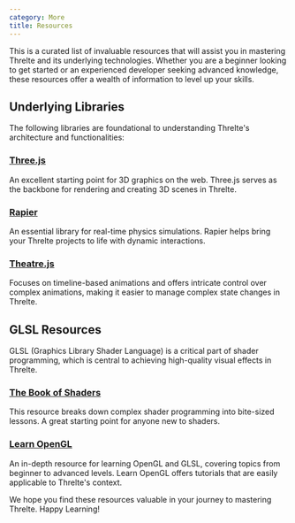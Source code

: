 ```yaml
---
category: More
title: Resources
---
```


This is a curated list of invaluable resources that will assist you in mastering Threlte and its underlying technologies. Whether you are a beginner looking to get started or an experienced developer seeking advanced knowledge, these resources offer a wealth of information to level up your skills.

## Underlying Libraries

The following libraries are foundational to understanding Threlte's architecture and functionalities:

### [Three.js](https://threejs.org/)

An excellent starting point for 3D graphics on the web. Three.js serves as the backbone for rendering and creating 3D scenes in Threlte.

### [Rapier](https://www.rapier.rs/)

An essential library for real-time physics simulations. Rapier helps bring your Threlte projects to life with dynamic interactions.

### [Theatre.js](https://www.theatrejs.com/)

Focuses on timeline-based animations and offers intricate control over complex animations, making it easier to manage complex state changes in Threlte.

## GLSL Resources

GLSL (Graphics Library Shader Language) is a critical part of shader programming, which is central to achieving high-quality visual effects in Threlte.

### [The Book of Shaders](https://thebookofshaders.com/)

This resource breaks down complex shader programming into bite-sized lessons. A great starting point for anyone new to shaders.

### [Learn OpenGL](https://learnopengl.com/)

An in-depth resource for learning OpenGL and GLSL, covering topics from beginner to advanced levels. Learn OpenGL offers tutorials that are easily applicable to Threlte's context.

We hope you find these resources valuable in your journey to mastering Threlte. Happy Learning!
